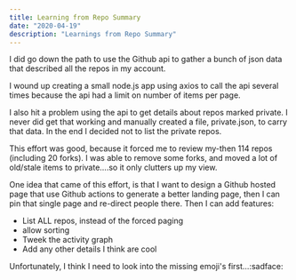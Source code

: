 ```yaml
---
title: Learning from Repo Summary
date: "2020-04-19"
description: "Learnings from Repo Summary"
---
```


I did go down the path to use the Github api to gather a bunch of json data that
described all the repos in my account.

I wound up creating a small node.js app using axios to call the api several times because
the api had a limit on number of items per page.

I also hit a problem using the api to get details about repos marked private.  I never did get
that working and manually created a file, private.json, to carry that data.  In the end I 
decided not to list the private repos.

This effort was good, because it forced me to review my-then 114 repos (including 20 forks).  I was
able to remove some forks, and moved a lot of old/stale items to private....so it only clutters
up my view.

One idea that came of this effort, is that I want to design a Github hosted page that use 
Github actions to generate a better landing page, then I can pin that single page and re-direct
people there.  Then I can add features:

- List ALL repos, instead of the forced paging
- allow sorting
- Tweek the activity graph
- Add any other details I think are cool

Unfortunately, I think I need to look into the missing emoji's first...:sadface:

